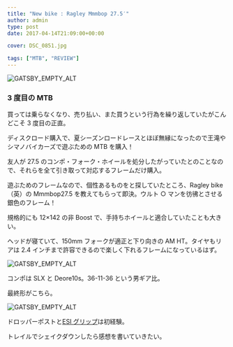 ---
title: "New bike : Ragley Mmmbop 27.5′"
author: admin
type: post
date: 2017-04-14T21:09:00+00:00

cover: DSC_0851.jpg

tags: ["MTB", "REVIEW"]
---

![GATSBY_EMPTY_ALT](./DSC_0851.jpg)

### 3 度目の MTB

買っては乗らなくなり、売り払い、また買うという行為を繰り返していたがこんどこそ 3 度目の正直。

ディスクロード購入で、夏シーズンロードレースとほぼ無縁になったので王滝やシマノバイカーズで遊ぶための MTB を購入！

友人が 27.5 のコンポ・フォーク・ホイールを処分したがっていたとのことなので、それらを全て引き取って対応するフレームだけ購入。

遊ぶためのフレームなので、個性あるものをと探していたところ、Ragley bike（英）の Mmmbop27.5 を教えてもらって即決。ウルト ○ マンを彷彿とさせる銀色のフレーム！

規格的にも 12&#215;142 の非 Boost で、手持ちホイールと適合していたことも大きい。

ヘッドが寝ていて、150mm フォークが適正と下り向きの AM HT。タイヤもリアは 2.4 インチまで許容できるので楽しく下れるフレームになっているはず。

![GATSBY_EMPTY_ALT](./DSC_0871.jpg)

コンポは SLX と Deore10s。36-11-36 という男ギア比。

最終形がこちら。

![GATSBY_EMPTY_ALT](./DSC_0879.jpg)

ドロッパーポストと[ESI グリップ][1]は初経験。

トレイルでシェイクダウンしたら感想を書いていきたい。

<LinkBox isAmazonLink url="https://www.amazon.co.jp/dp/B003RLLQUM/" />

[1]: http://amzn.to/2pCgmQH
